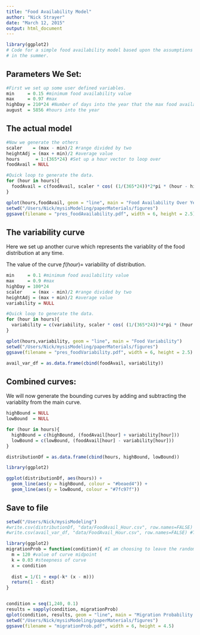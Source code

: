 ```yaml
---
title: "Food Availability Model"
author: "Nick Strayer"
date: "March 12, 2015"
output: html_document
---
```


```r
library(ggplot2)
# Code for a simple food availability model based upon the assumptions of higher pelagic food quality
# in the summer. 
```

## Parameters We Set: 

```r
#First we set up some user defined variables. 
min     = 0.15 #minimum food availability value
max     = 0.97 #max 
highDay = 210*24 #Number of days into the year that the max food availability is (226 is aug 15)
august  = 5856 #hours into the year
```

## The actual model

```r
#Now we generate the others
scaler    = (max - min)/2 #range divided by two
heightAdj = (max + min)/2 #average value
hours      = 1:(365*24) #Set up a hour vector to loop over
foodAvail = NULL  

#Quick loop to generate the data. 
for (hour in hours){
  foodAvail = c(foodAvail, scaler * cos( (1/(365*24))*2*pi * (hour - highDay)) + heightAdj)
}

qplot(hours,foodAvail, geom = "line", main = "Food Availability Over Year")
setwd("/Users/Nick/mysisModeling/paperMaterials/figures")
ggsave(filename = "pres_foodAvailability.pdf", width = 6, height = 2.5)
```

## The variability curve

Here we set up another curve which represents the variablity of the food distribution at any time. 

The value of the curve $f(hour) =$ variability of distribution. 


```r
min     = 0.1 #minimum food availability value
max     = 0.9 #max 
highDay = 100*24
scaler    = (max - min)/2 #range divided by two
heightAdj = (max + min)/2 #average value
variability = NULL

#Quick loop to generate the data. 
for (hour in hours){
  variability = c(variability, scaler * cos( (1/(365*24))*4*pi * (hour - highDay)) + heightAdj)
}

qplot(hours,variability, geom = "line", main = "Food Variability")
setwd("/Users/Nick/mysisModeling/paperMaterials/figures")
ggsave(filename = "pres_foodVariability.pdf", width = 6, height = 2.5)

avail_var_df = as.data.frame(cbind(foodAvail, variability))
```

## Combined curves:

We will now generate the bounding curves by adding and subtracting the variablity from the main curve. 

```r
highBound = NULL
lowBound  = NULL

for (hour in hours){
  highBound = c(highBound, (foodAvail[hour] + variability[hour]))  
  lowBound = c(lowBound, (foodAvail[hour] - variability[hour]))
}

distributionDf = as.data.frame(cbind(hours, highBound, lowBound))

library(ggplot2)

ggplot(distributionDf, aes(hours)) + 
  geom_line(aes(y = highBound, colour = "#beaed4")) + 
  geom_line(aes(y = lowBound, colour = "#7fc97f")) 

```

## Save to file 
```r
setwd("/Users/Nick/mysisModeling")
#write.csv(distributionDf, "data/FoodAvail_Hour.csv", row.names=FALSE) #The bounded model  #
#write.csv(avail_var_df, "data/FoodAvail_Hour.csv", row.names=FALSE) #The plain side curve. 

```

```r
library(ggplot2)
migrationProb = function(condition){ #I am choosing to leave the random roll outside of script for continuity, could be changed
  m = 120 #value of curve midpoint
  k = 0.03 #steepness of curve
  x = condition 
  
  dist = 1/(1 + exp(-k* (x - m)))   
  return(1 - dist)
}


condition = seq(1,240, 0.1)
results = sapply(condition, migrationProb)
qplot(condition, results, geom = "line", main = "Migration Probability By Condition", ylab = "Prob. of Migration")
setwd("/Users/Nick/mysisModeling/paperMaterials/figures")
ggsave(filename = "migrationProb.pdf", width = 6, height = 4.5)

```
